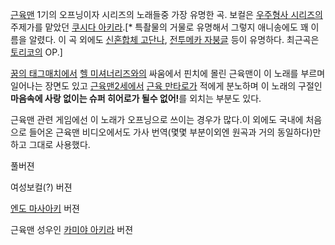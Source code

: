 {{{#!html
<object width="480" height="385"><param name="movie" value="http://www.youtube.com/v/cUOegCG3v1A&hl=ko_KR&fs=1&"></param><param name="allowFullScreen" value="true"></param><param name="allowscriptaccess" value="always"></param><embed src="http://www.youtube.com/v/cUOegCG3v1A&hl=ko_KR&fs=1&" type="application/x-shockwave-flash" allowscriptaccess="always" allowfullscreen="true" width="480" height="385"></embed></object>
}}}

[[근육맨]] 1기의 오프닝이자 시리즈의 노래들중 가장 유명한 곡. 보컬은 [[우주형사 시리즈]]의 주제가를 맡았던 [[쿠시다 아키라]].[* 특촬물의 거물로 유명해서 그렇지 애니송에도 꽤 이름을 알렸다. 이 곡 외에도 [[신혼합체 고단나]], [[전투메카 자붕글]] 등이 유명하다. 최근곡은 [[토리코]]의 OP.]

[[꿈의 태그매치]]에서 [[헬 미셔너리즈]]와의 싸움에서 핀치에 몰린 근육맨이 이 노래를 부르며 일어나는 장면도 있고 [[근육맨2세]]에서 [[근육 만타로]]가 적에게 분노하며 이 노래의 구절인 '''마음속에 사랑 없이는 슈퍼 히어로가 될수 없어!'''를 외치는 부분도 있다.

근육맨 관련 게임에선 이 노래가 오프닝으로 쓰이는 경우가 많다.이 외에도 국내에 처음으로 들어온 근육맨 비디오에서도 가사 번역(몇몇 부분이외엔 원곡과 거의 동일하다)만 하고 그대로 사용했다.

{{{#!html
<object width="480" height="385"><param name="movie" value="http://www.youtube.com/v/F6-CxehLeAE&hl=ko_KR&fs=1&"></param><param name="allowFullScreen" value="true"></param><param name="allowscriptaccess" value="always"></param><embed src="http://www.youtube.com/v/F6-CxehLeAE&hl=ko_KR&fs=1&" type="application/x-shockwave-flash" allowscriptaccess="always" allowfullscreen="true" width="480" height="385"></embed></object>
}}}
풀버젼

{{{#!html
<object width="480" height="385"><param name="movie" value="http://www.youtube.com/v/vM1Edheyrg0&hl=ko_KR&fs=1&"></param><param name="allowFullScreen" value="true"></param><param name="allowscriptaccess" value="always"></param><embed src="http://www.youtube.com/v/vM1Edheyrg0&hl=ko_KR&fs=1&" type="application/x-shockwave-flash" allowscriptaccess="always" allowfullscreen="true" width="480" height="385"></embed></object>
}}}
여성보컬(?) 버젼

{{{#!html
<object width="480" height="385"><param name="movie" value="http://www.youtube.com/v/dBXjiyAUtDw&hl=ko_KR&fs=1&"></param><param name="allowFullScreen" value="true"></param><param name="allowscriptaccess" value="always"></param><embed src="http://www.youtube.com/v/dBXjiyAUtDw&hl=ko_KR&fs=1&" type="application/x-shockwave-flash" allowscriptaccess="always" allowfullscreen="true" width="480" height="385"></embed></object>
}}}
[[엔도 마사아키]] 버젼

{{{#!html
<object width="480" height="385"><param name="movie" value="http://www.youtube.com/v/8eyxo-RHq9s&hl=ko_KR&fs=1&"></param><param name="allowFullScreen" value="true"></param><param name="allowscriptaccess" value="always"></param><embed src="http://www.youtube.com/v/8eyxo-RHq9s&hl=ko_KR&fs=1&" type="application/x-shockwave-flash" allowscriptaccess="always" allowfullscreen="true" width="480" height="385"></embed></object>
}}}
근육맨 성우인 [[카미야 아키라]] 버젼
